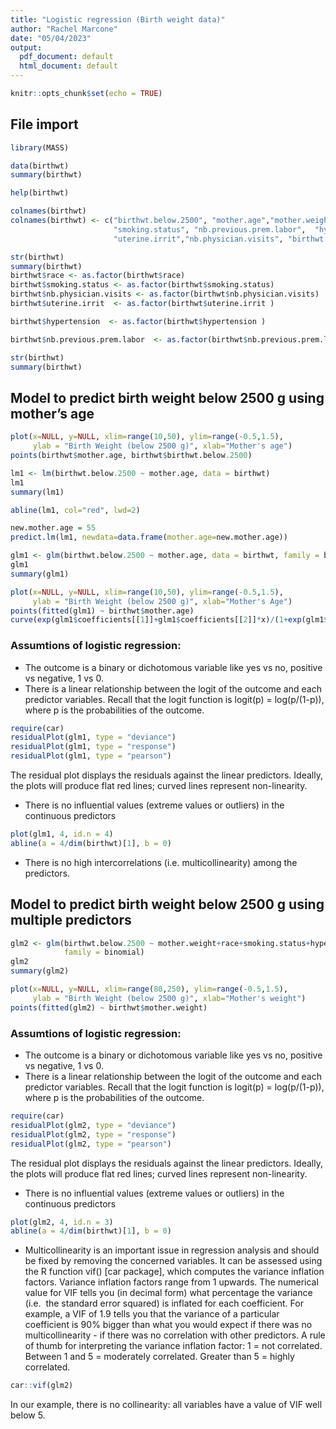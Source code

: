 ```yaml
---
title: "Logistic regression (Birth weight data)"
author: "Rachel Marcone"
date: "05/04/2023"
output:
  pdf_document: default
  html_document: default
---
```


```r
knitr::opts_chunk$set(echo = TRUE)
```



## File import

```r
library(MASS)

data(birthwt)
summary(birthwt)

help(birthwt)

colnames(birthwt)
colnames(birthwt) <- c("birthwt.below.2500", "mother.age","mother.weight", "race",
                       "smoking.status", "nb.previous.prem.labor",  "hypertension", 
                       "uterine.irrit","nb.physician.visits", "birthwt.grams")

str(birthwt)
summary(birthwt)
birthwt$race <- as.factor(birthwt$race)
birthwt$smoking.status <- as.factor(birthwt$smoking.status)
birthwt$nb.physician.visits <- as.factor(birthwt$nb.physician.visits)
birthwt$uterine.irrit  <- as.factor(birthwt$uterine.irrit )

birthwt$hypertension  <- as.factor(birthwt$hypertension )

birthwt$nb.previous.prem.labor  <- as.factor(birthwt$nb.previous.prem.labor )

str(birthwt)
summary(birthwt)
```



## Model to predict birth weight below 2500 g using mother's age

```r
plot(x=NULL, y=NULL, xlim=range(10,50), ylim=range(-0.5,1.5), 
     ylab = "Birth Weight (below 2500 g)", xlab="Mother's age")
points(birthwt$mother.age, birthwt$birthwt.below.2500)

lm1 <- lm(birthwt.below.2500 ~ mother.age, data = birthwt)
lm1
summary(lm1)

abline(lm1, col="red", lwd=2)

new.mother.age = 55
predict.lm(lm1, newdata=data.frame(mother.age=new.mother.age))

glm1 <- glm(birthwt.below.2500 ~ mother.age, data = birthwt, family = binomial)
glm1
summary(glm1)

plot(x=NULL, y=NULL, xlim=range(10,50), ylim=range(-0.5,1.5), 
     ylab = "Birth Weight (below 2500 g)", xlab="Mother's Age")
points(fitted(glm1) ~ birthwt$mother.age)
curve(exp(glm1$coefficients[[1]]+glm1$coefficients[[2]]*x)/(1+exp(glm1$coefficients[[1]]+glm1$coefficients[[2]]*x)), add=TRUE)
```



### Assumtions of logistic regression:

 * The outcome is a binary or dichotomous variable like yes vs no, positive vs negative, 1 vs 0.
 * There is a linear relationship between the logit of the outcome and each predictor variables. 
   Recall that the logit function is logit(p) = log(p/(1-p)), where p is the probabilities of the outcome.

```r
require(car)
residualPlot(glm1, type = "deviance")
residualPlot(glm1, type = "response")
residualPlot(glm1, type = "pearson")
```

The residual plot displays the residuals against the linear predictors. 
Ideally, the plots will produce flat red lines; curved lines represent non-linearity. 

 * There is no influential values (extreme values or outliers) in the continuous predictors

```r
plot(glm1, 4, id.n = 4)
abline(a = 4/dim(birthwt)[1], b = 0)
```

 * There is no high intercorrelations (i.e. multicollinearity) among the predictors.



## Model to predict birth weight below 2500 g using multiple predictors

```r
glm2 <- glm(birthwt.below.2500 ~ mother.weight+race+smoking.status+hypertension+uterine.irrit, data = birthwt, 
            family = binomial)
glm2
summary(glm2)

plot(x=NULL, y=NULL, xlim=range(80,250), ylim=range(-0.5,1.5), 
     ylab = "Birth Weight (below 2500 g)", xlab="Mother's weight")
points(fitted(glm2) ~ birthwt$mother.weight)
```



### Assumtions of logistic regression:

 * The outcome is a binary or dichotomous variable like yes vs no, positive vs negative, 1 vs 0.
 * There is a linear relationship between the logit of the outcome and each predictor variables. 
   Recall that the logit function is logit(p) = log(p/(1-p)), where p is the probabilities of the outcome.

```r
require(car)
residualPlot(glm2, type = "deviance")
residualPlot(glm2, type = "response")
residualPlot(glm2, type = "pearson")
```

The residual plot displays the residuals against the linear predictors. 
Ideally, the plots will produce flat red lines; curved lines represent non-linearity. 

 * There is no influential values (extreme values or outliers) in the continuous predictors

```r
plot(glm2, 4, id.n = 3)
abline(a = 4/dim(birthwt)[1], b = 0)
```

 * Multicollinearity is an important issue in regression analysis and should be fixed by removing 
   the concerned variables. It can be assessed using the R function vif() [car package], which computes 
   the variance inflation factors.
   Variance inflation factors range from 1 upwards. 
   The numerical value for VIF tells you (in decimal form) what percentage the variance (i.e. 
   the standard error squared) is inflated for each coefficient. For example, a VIF of 1.9 tells you 
   that the variance of a particular coefficient is 90% bigger than what you would expect if there was 
   no multicollinearity - if there was no correlation with other predictors.
   A rule of thumb for interpreting the variance inflation factor:
   1 = not correlated.
   Between 1 and 5 = moderately correlated.
   Greater than 5 = highly correlated.

```r
car::vif(glm2)
```

In our example, there is no collinearity: all variables have a value of VIF well below 5.
